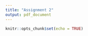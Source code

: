 ```yaml
---
title: "Assignment 2"
output: pdf_document
---
```


```r
knitr::opts_chunk$set(echo = TRUE)
```

```r

```

